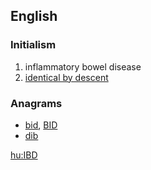 ==English==

===Initialism===
{{head|en|initialism}}

# inflammatory bowel disease
# [[identical by descent]]

===Anagrams===
* [[bid#English|bid]], [[BID#English|BID]]
* [[dib#English|dib]]

[[hu:IBD]]